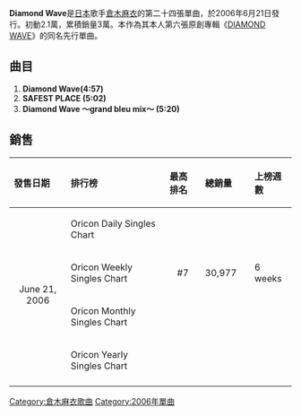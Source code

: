 {{Otheruses|subject=[[倉木麻衣|倉木麻衣]]的[[單曲|單曲]]|other=同名的[[專輯|專輯]]|DIAMOND WAVE}}
{{Single infobox
| Name = Diamond Wave
| Artist = [[倉木麻衣|倉木麻衣]]
| from Album = [[DIAMOND_WAVE|DIAMOND WAVE]]
| B-side         = SAFEST PLACE
| Released = 2006年6月21日
| Format = CD, [[Maxi_Single|Maxi Single]]
| Genre = [[J-Pop|J-Pop]]
| Length = 15分19秒
| Label = [[GIZA_studio|GIZA studio]]
| Writer         = [[倉木麻衣|倉木麻衣]]<br />[[德永曉人|德永曉人]]<br />[[大野愛果|大野愛果]]
| Producer = [[倉木麻衣|倉木麻衣]]<br />[[長戸大幸|長戸大幸]]
| Chart position = * 週間最高順位7位（[[oricon|oricon]]）
| Last single    = [[Best_Of_Hero|Best Of Hero]]<br />（2006年）
| This single    = '''Diamond Wave'''<br />（2006年）
| Next single    = [[白雪_(倉木麻衣單曲)|白雪]]<br />（2006年）
}}

'''Diamond Wave'''是[[日本|日本]]歌手[[倉木麻衣|倉木麻衣]]的第二十四張單曲，於2006年6月21日發行。初動2.1萬，累積銷量3萬。本作為其本人第六張原創專輯《[[DIAMOND_WAVE|DIAMOND WAVE]]》的同名先行單曲。

== 曲目 ==
#'''Diamond Wave(4:57) '''
#'''SAFEST PLACE (5:02) ''' 
#'''Diamond Wave 〜grand bleu mix〜 (5:20) '''

== 銷售 ==

{| class="wikitable" width="600px"
|- bgcolor="#CCCCCC"
!align="left"|發售日期
!align="left"|排行榜
!align="left"|最高排名
!align="left"|總銷量
!align="left"|上榜週數
|-
|align="center" rowspan="4"|June 21, 2006
|align="left"|Oricon Daily Singles Chart
|align="center"|
|align="left"|
|align="left"|
|-
|align="left"|Oricon Weekly Singles Chart
|align="center"|#7
|align="left"| 30,977　
|align="left"| 6 weeks
|-
|align="left"|Oricon Monthly Singles Chart
|align="center"|
|align="left"|
|align="left"|
|-
|align="left"|Oricon Yearly Singles Chart
|align="center"| 
|align="left"|
|align="left"|　
|-
|}

{{Kuraki Mai}}

[[Category:倉木麻衣歌曲|Category:倉木麻衣歌曲]]
[[Category:2006年單曲|Category:2006年單曲]]
